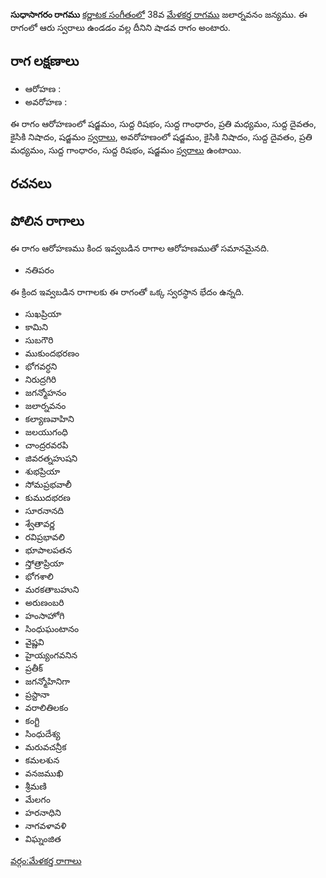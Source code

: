 {{Infobox ragam
	| name          	= సుధాసాగరం
	| synonym	    	= 
	| mela          	= 
	| chakra        	= 
	| janaka        	= 
	| type          	= శాడవ
	| arohanam      	= {{svaraC|S|R1|G1|M2|D1|N2|S'}} 
	| avarohanam    	= {{svaraC|S'|N2|D1|M2|G1|R1|S}}
	| jeeva         	=
	| chhaya        	=
	| nyasa         	=
	| vishesha      	= 
	| equivalent  		= 
}}
{{కర్ణాటక సంగీత రాగాలు}}
'''సుధాసాగరం రాగము''' [[కర్ణాటక సంగీతం]]లో 38వ [[మేళకర్త రాగము]] జలార్నవనం జన్యము.  ఈ రాగంలో ఆరు స్వరాలు ఉండడం వల్ల దీనిని షాడవ రాగం అంటారు.


==రాగ లక్షణాలు==


* ఆరోహణ : {{svaraC|S|R1|G1|M2|D1|N2|S'}} 
* అవరోహణ : {{svaraC|S'|N2|D1|M2|G1|R1|S}}

ఈ రాగం ఆరోహణంలో షడ్జమం, సుద్ద రిషభం, సుద్ద గాంధారం, ప్రతి మధ్యమం, సుద్ద దైవతం, కైసికి నిషాదం, షడ్జమం [[స్వరాలు]], అవరోహణంలో షడ్జమం, కైసికి నిషాదం, సుద్ద దైవతం, ప్రతి మధ్యమం, సుద్ద గాంధారం, సుద్ద రిషభం, షడ్జమం [[స్వరాలు]] ఉంటాయి.

==రచనలు==



==పోలిన రాగాలు==
ఈ రాగం ఆరోహణము కింద ఇవ్వబడిన రాగాల ఆరోహణముతో సమానమైనది.
* నతిపరం

ఈ క్రింద ఇవ్వబడిన రాగాలకు ఈ రాగంతో ఒక్క స్వరస్థాన భేదం ఉన్నది.
* సుఖప్రియా
* కామిని
* సుబగౌరి
* ముకుందభరణం
* భోగవర్ధని
* నిరుద్రగిరి
* జగన్మోహనం
* జలార్నవనం
* కల్యాణవాహిని
* జలయుగంధి
* చాంద్రరవరపి
* జివరత్నహుషని
* శుభప్రియా
* సోమప్రభవాలీ
* కుముదభరణ
* సూరనానది
* శ్వేతావర్ణ
* రవిప్రభావలి
* భూపాలపతన
* స్తోత్రాప్రియా
* భోగశాలి
* మరకతాబహుని
* అరుణంబరి
* హంసాహోగి
* సింధుఘంటానం
* వైష్ణవి
* హైయ్యంగవనిన
* ప్రతీక్
* జగన్మోహినిగా
* ప్రస్టానా
* వరాలితిలకం
* కంగ్టి
* సింధుదేశ్య
* మరువచన్రీక
* కమలశున
* వనజముఖి
* శ్రీమణి
* మేలగం
* హరనాధిని
* నాగవళావళి
* విఘ్నంజిత



[[వర్గం:మేళకర్త రాగాలు]]